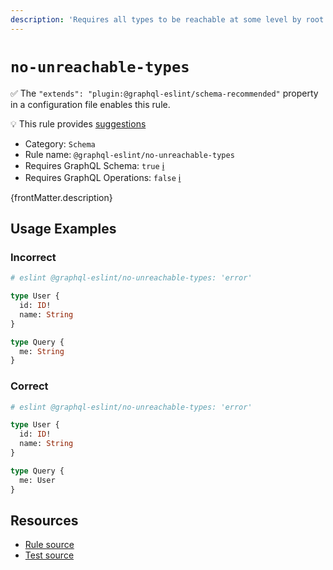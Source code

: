 ```yaml
---
description: 'Requires all types to be reachable at some level by root level fields.'
---
```


# `no-unreachable-types`

✅ The `"extends": "plugin:@graphql-eslint/schema-recommended"` property in a configuration file
enables this rule.

💡 This rule provides
[suggestions](https://eslint.org/docs/developer-guide/working-with-rules#providing-suggestions)

- Category: `Schema`
- Rule name: `@graphql-eslint/no-unreachable-types`
- Requires GraphQL Schema: `true`
  [ℹ️](/docs/getting-started#extended-linting-rules-with-graphql-schema)
- Requires GraphQL Operations: `false`
  [ℹ️](/docs/getting-started#extended-linting-rules-with-siblings-operations)

{frontMatter.description}

## Usage Examples

### Incorrect

```graphql
# eslint @graphql-eslint/no-unreachable-types: 'error'

type User {
  id: ID!
  name: String
}

type Query {
  me: String
}
```

### Correct

```graphql
# eslint @graphql-eslint/no-unreachable-types: 'error'

type User {
  id: ID!
  name: String
}

type Query {
  me: User
}
```

## Resources

- [Rule source](https://github.com/B2o5T/graphql-eslint/tree/master/packages/plugin/src/rules/no-unreachable-types.ts)
- [Test source](https://github.com/B2o5T/graphql-eslint/tree/master/packages/plugin/__tests__/no-unreachable-types.spec.ts)
